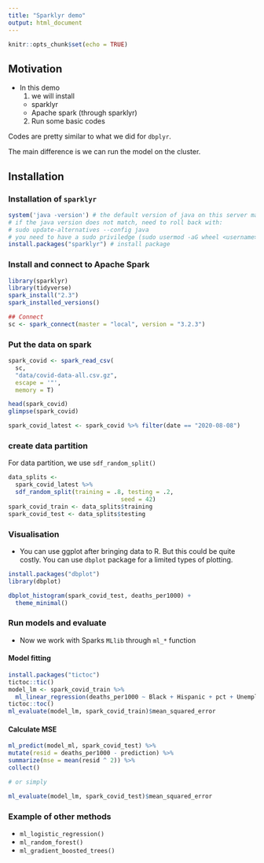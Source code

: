 ```yaml
---
title: "Sparklyr demo"
output: html_document
---
```


```r
knitr::opts_chunk$set(echo = TRUE)
```

## Motivation

- In this demo 
  1. we will install 
    - sparklyr
    - Apache spark (through sparklyr)
  2. Run some basic codes
  
Codes are pretty similar to what we did for `dbplyr`. 

The main difference is we can run the model on the cluster.

## Installation


### Installation of `sparklyr`
```r
system('java -version') # the default version of java on this server matches
# if the java version does not match, need to roll back with:
# sudo update-alternatives --config java
# you need to have a sudo priviledge (sudo usermod -aG wheel <username>)
install.packages("sparklyr") # install package
```

### Install and connect to Apache Spark

```r
library(sparklyr)
library(tidyverse)
spark_install("2.3")
spark_installed_versions()

## Connect
sc <- spark_connect(master = "local", version = "3.2.3")
```

### Put the data on spark

```r
spark_covid <- spark_read_csv(
  sc, 
  "data/covid-data-all.csv.gz",
  escape = '"',
  memory = T)

head(spark_covid)
glimpse(spark_covid)

spark_covid_latest <- spark_covid %>% filter(date == "2020-08-08") 
```

### create data partition

For data partition, we use `sdf_random_split()` 

```r
data_splits <- 
  spark_covid_latest %>%
  sdf_random_split(training = .8, testing = .2,
                                seed = 42)
spark_covid_train <- data_splits$training
spark_covid_test <- data_splits$testing
```


### Visualisation 

- You can use ggplot after bringing data to R. But this could be quite costly. You can use `dbplot` package for a limited types of plotting.

```r
install.packages("dbplot")
library(dbplot)

dbplot_histogram(spark_covid_test, deaths_per1000) + 
  theme_minimal()
```

### Run models and evaluate

- Now we work with Sparks `MLlib` through `ml_*` function

#### Model fitting

```r
install.packages("tictoc")
tictoc::tic()
model_lm <- spark_covid_train %>% 
  ml_linear_regression(deaths_per1000 ~ Black + Hispanic + pct + Unemployment)
tictoc::toc()
ml_evaluate(model_lm, spark_covid_train)$mean_squared_error
```

#### Calculate MSE

```r

ml_predict(model_ml, spark_covid_test) %>%
mutate(resid = deaths_per1000 - prediction) %>%
summarize(mse = mean(resid ^ 2)) %>%
collect()

# or simply

ml_evaluate(model_lm, spark_covid_test)$mean_squared_error

```


### Example of other methods

- `ml_logistic_regression()`
- `ml_random_forest()`
- `ml_gradient_boosted_trees()`
